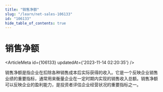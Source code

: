 ```yaml
---
title: "销售净额"
slug: "/learn/net-sales-106133"
id: "106133"
hide_table_of_contents: true
---
```



# 销售净额

<ArticleMeta id={106133} updatedAt={'2023-11-14 02:20:35'} />
<div className='border-solid border-b border-t-0 my-4 border-[var(--ifm-color-gray-300)]' />

销售净额是指企业在扣除各种销售成本后实际获得的收入。它是一个反映企业销售业绩的重要指标，通常用来衡量企业在一定时期内实现的销售收入总额。销售净额可以反映企业的盈利能力，是投资者评估企业经营状况的重要指标之一。
